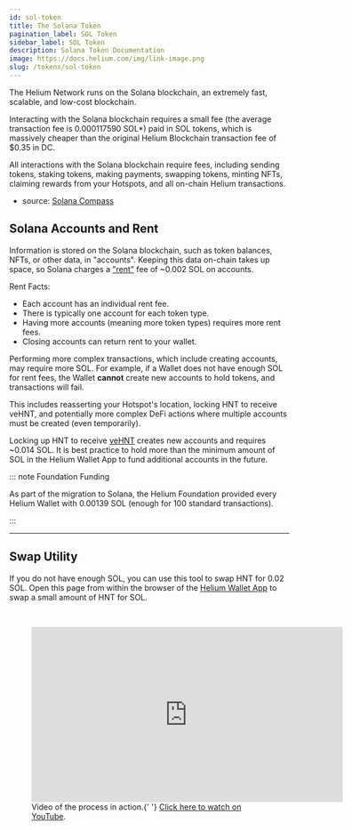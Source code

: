 ```yaml
---
id: sol-token
title: The Solana Token
pagination_label: SOL Token
sidebar_label: SOL Token
description: Solana Token Documentation
image: https://docs.helium.com/img/link-image.png
slug: /tokens/sol-token
---
```



<LegacyContentBanner />

The Helium Network runs on the Solana blockchain, an extremely fast, scalable, and low-cost
blockchain.

Interacting with the Solana blockchain requires a small fee (the average transaction fee is 0.000117590
SOL*) paid in SOL tokens, which is massively cheaper than the original Helium Blockchain transaction
fee of $0.35 in DC.

All interactions with the Solana blockchain require fees, including sending tokens, staking tokens,
making payments, swapping tokens, minting NFTs, claiming rewards from your Hotspots, and all
on-chain Helium transactions.

* source: [Solana Compass](https://solanacompass.com/statistics/fees)

## Solana Accounts and Rent

Information is stored on the Solana blockchain, such as token balances, NFTs, or other data, in
"accounts". Keeping this data on-chain takes up space, so Solana charges a ["rent"](https://solana.com/docs/terminology#rent)
fee of ~0.002 SOL on accounts.

Rent Facts:

- Each account has an individual rent fee.
- There is typically one account for each token type.
- Having more accounts (meaning more token types) requires more rent fees.
- Closing accounts can return rent to your wallet.

Performing more complex transactions, which include creating accounts, may require more SOL. For
example, if a Wallet does not have enough SOL for rent fees, the Wallet **cannot** create new
accounts to hold tokens, and transactions will fail.

This includes reasserting your Hotspot's location, locking HNT to receive veHNT, and potentially more
complex DeFi actions where multiple accounts must be created (even temporarily).

Locking up HNT to receive [veHNT][vehnt] creates new accounts and requires ~0.014 SOL. It is best
practice to hold more than the minimum amount of SOL in the Helium Wallet App to fund additional accounts in the
future.

::: note Foundation Funding

As part of the migration to Solana, the Helium Foundation provided every Helium Wallet with 0.00139
SOL (enough for 100 standard transactions).

:::

---

## Swap Utility

If you do not have enough SOL, you can use this tool to swap HNT for 0.02 SOL. Open this page from
within the browser of the [Helium Wallet App][wallet-app] to swap a small amount of HNT for SOL.


<figure className="screensnippet-wrapper" style={{ padding: '16px' }}>
  <HntToFeeSol />
</figure>
<br />

<figure className="screensnippet-wrapper">
  <iframe
    style={{ margin: '10px', borderRadius: '14px' }}
    width="560"
    height="315"
    src="https://www.youtube.com/embed/maxW3cjCrcQ"
    title="YouTube video player"
    frameborder="0"
    allow="accelerometer; autoplay; clipboard-write; encrypted-media; gyroscope; picture-in-picture; web-share"
    allowfullscreen
  ></iframe>
  <figcaption>
    Video of the process in action.{' '}
    <a href="https://www.youtube.com/watch?v=maxW3cjCrcQ">Click here to watch on YouTube</a>.
  </figcaption>
</figure>

[wallet-app]: /wallets/helium-wallet-app
[vehnt]: /governance/vehnt
